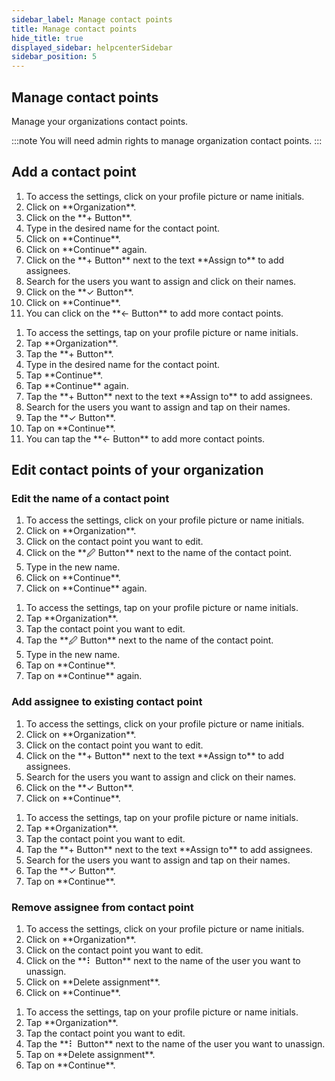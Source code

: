 ```yaml
---
sidebar_label: Manage contact points
title: Manage contact points
hide_title: true
displayed_sidebar: helpcenterSidebar
sidebar_position: 5
---
```




<div class="hero hero--primary">
  <div class="container">
    <h2 class="hero__title">Manage contact points</h2>
    <p class="hero__subtitle">Manage your organizations contact points.</p>
  </div>
</div>

:::note
You will need admin rights to manage organization contact points.
:::

## Add a contact point

<Tabs>
  <TabItem value="desktop" label="Desktop">
  <ol>
    <li>To access the settings, click on your profile picture or name initials.</li>
    <li>Click on **Organization**.</li>
    <li>Click on the **+ Button**.</li>
    <li>Type in the desired name for the contact point.</li>
    <li>Click on **Continue**.</li>
    <li>Click on **Continue** again.</li>
    <li>Click on the **+ Button** next to the text **Assign to** to add assignees.</li>
    <li>Search for the users you want to assign and click on their names.</li>
    <li>Click on the **✓ Button**.</li>
    <li>Click on **Continue**.</li>
    <li>You can click on the **← Button** to add more contact points.</li>
  </ol>
  </TabItem>
  <TabItem value="mobile" label="Mobile">
  <ol>
    <li>To access the settings, tap on your profile picture or name initials.</li>
    <li>Tap **Organization**.</li>
    <li>Tap the **+ Button**.</li>
    <li>Type in the desired name for the contact point.</li>
    <li>Tap **Continue**.</li>
    <li>Tap **Continue** again.</li>
    <li>Tap the **+ Button** next to the text **Assign to** to add assignees.</li>
    <li>Search for the users you want to assign and tap on their names.</li>
    <li>Tap the **✓ Button**.</li>
    <li>Tap on **Continue**.</li>
    <li>You can tap the **← Button** to add more contact points.</li>
  </ol>
  </TabItem>
</Tabs>

## Edit contact points of your organization

### Edit the name of a contact point

<Tabs>
  <TabItem value="desktop" label="Desktop">
  <ol>
    <li>To access the settings, click on your profile picture or name initials.</li>
    <li>Click on **Organization**.</li>
    <li>Click on the contact point you want to edit.</li>
    <li>Click on the **🖉 Button** next to the name of the contact point.</li>
    <li>Type in the new name.</li>
    <li>Click on **Continue**.</li>
    <li>Click on **Continue** again.</li>
  </ol>
  </TabItem>
  <TabItem value="mobile" label="Mobile">
  <ol>
    <li>To access the settings, tap on your profile picture or name initials.</li>
    <li>Tap **Organization**.</li>
    <li>Tap the contact point you want to edit.</li>
    <li>Tap the **🖉 Button** next to the name of the contact point.</li>
    <li>Type in the new name.</li>
    <li>Tap on **Continue**.</li>
    <li>Tap on **Continue** again.</li>
  </ol>
  </TabItem>
</Tabs>

### Add assignee to existing contact point

<Tabs>
  <TabItem value="desktop" label="Desktop">
  <ol>
    <li>To access the settings, click on your profile picture or name initials.</li>
    <li>Click on **Organization**.</li>
    <li>Click on the contact point you want to edit.</li>
    <li>Click on the **+ Button** next to the text **Assign to** to add assignees.</li>
    <li>Search for the users you want to assign and click on their names.</li>
    <li>Click on the **✓ Button**.</li>
    <li>Click on **Continue**.</li>
  </ol>
  </TabItem>
  <TabItem value="mobile" label="Mobile">
  <ol>
    <li>To access the settings, tap on your profile picture or name initials.</li>
    <li>Tap **Organization**.</li>
    <li>Tap the contact point you want to edit.</li>
    <li>Tap the **+ Button** next to the text **Assign to** to add assignees.</li>
    <li>Search for the users you want to assign and tap on their names.</li>
    <li>Tap the **✓ Button**.</li>
    <li>Tap on **Continue**.</li>
  </ol>
  </TabItem>
</Tabs>

### Remove assignee from contact point

<Tabs>
  <TabItem value="desktop" label="Desktop">
  <ol>
    <li>To access the settings, click on your profile picture or name initials.</li>
    <li>Click on **Organization**.</li>
    <li>Click on the contact point you want to edit.</li>
    <li>Click on the **⠇ Button** next to the name of the user you want to unassign.</li>
    <li>Click on **Delete assignment**.</li>
    <li>Click on **Continue**.</li>
  </ol>
  </TabItem>
  <TabItem value="mobile" label="Mobile">
  <ol>
    <li>To access the settings, tap on your profile picture or name initials.</li>
    <li>Tap **Organization**.</li>
    <li>Tap the contact point you want to edit.</li>
    <li>Tap the **⠇ Button** next to the name of the user you want to unassign.</li>
    <li>Tap on **Delete assignment**.</li>
    <li>Tap on **Continue**.</li>
  </ol>
  </TabItem>
</Tabs>
